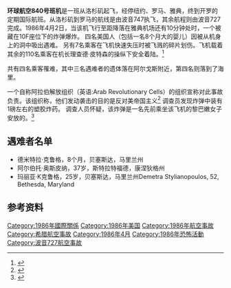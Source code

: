 {{Infobox Airliner accident|name=环球航空840号班机爆炸事故|
Date=1986年4月2日|
Type=炸弹袭击|
Site=[[阿尔戈斯|阿尔戈斯]]|
|origin = [[洛杉矶国际机场|洛杉矶国际机场]]
|stopover0 = [[肯尼迪国际机场|肯尼迪国际机场]]
|stopover1 = [[罗马-菲乌米奇诺机场|罗马-菲乌米奇诺机场]]
|stopover2 = {{link-en|雅典Ellinikon国际机场|Ellinikon International Airport}}
|destination = [[开罗国际机场|开罗国际机场]]
|Fatalities=4|
occurrence_type=事故|
Injuries=7<ref name="BBC">{{cite news|
last=BBC|
title=On This Day - 1986: Bomb tears hole in airliner over Greece|
url=http://news.bbc.co.uk/onthisday/hi/dates/stories/april/2/newsid_4357000/4357159.stm|
accessdate=2010-09-01|
work=BBC News|
date=1986-04-02|
archive-date=2010-12-23|
archive-url=https://web.archive.org/web/20101223201636/http://news.bbc.co.uk/onthisday/hi/dates/stories/april/2/newsid_4357000/4357159.stm|
dead-url=no}}</ref>|
Aircraft Type=[[波音727|波音727-231]]|
Operator=[[环球航空|环球航空]]|
Tail Number=N54340|
Passengers=115<ref name="Timemag">{{cite news|
title=Terrorism Explosion on Flight 840|
url=http://www.time.com/time/magazine/article/0,9171,961109-1,00.html|
accessdate=2010-09-01|
newspaper=Time|
author=William E. Smith|
author2=John Borrell|
author3=Mirka Gondicas|
date=1986-04-14|
archive-date=2011-05-10|
archive-url=https://web.archive.org/web/20110510141305/http://www.time.com/time/magazine/article/0,9171,961109-1,00.html|
dead-url=no}}</ref>|
Crew=7<ref name=Timemag />|
Survivors=118<ref name=Timemag />|
}}
'''环球航空840号班机'''是一班从洛杉矶起飞，经停纽约、罗马、雅典，终到开罗的定期国际航班。从洛杉矶到罗马的航线是由波音747执飞，其余航程则由波音727完成。1986年4月2日，当该机飞行至距降落在雅典机场还有10分钟处时，一个被藏在10F座位下的炸弹爆炸。 四名美国人（包括一名8个月大的婴儿）因被从机身上的洞中吸出遇难。 另有7名乘客在飞机快速失压时被飞溅的碎片划伤。飞机载着其余的110名乘客在机长理查德·皮特森的操纵下安全着陆。<ref>{{Cite web |url=http://www.apnewsarchive.com/1986/TWA-Pilot-s-Wife-Says-Her-Husband-is-a-Hero-With-PM-Plane-Bomb-Bjt/id-4274b3a337f0eede24c2b95890031886 |title=TWA Pilot's Wife Says Her Husband is a Hero With PM-Plane-Bomb Bjt |accessdate=2016-03-05 |archive-date=2016-03-04 |archive-url=https://web.archive.org/web/20160304212036/http://www.apnewsarchive.com/1986/TWA-Pilot-s-Wife-Says-Her-Husband-is-a-Hero-With-PM-Plane-Bomb-Bjt/id-4274b3a337f0eede24c2b95890031886 |dead-url=no }}</ref>

共有四名乘客罹难，其中三名遇难者的遗体落在阿尔戈斯附近，第四名则落到了海里。

一个自称阿拉伯解放组织（英语:Arab Revolutionary Cells）的组织宣称对此事故负责。该组织称，他们发动袭击的目的是反对美帝国主义<ref name="philly">{{Cite web |url=http://articles.philly.com/1986-04-03/news/26077851_1_arab-revolutionary-cells-kassam-unit-bomb/3 |title=Bomb Blast On Airliner Kills 4 Jet Lands Safely In Greece |accessdate=2016-03-05 |archive-date=2012-08-26 |archive-url=https://web.archive.org/web/20120826215909/http://articles.philly.com/1986-04-03/news/26077851_1_arab-revolutionary-cells-kassam-unit-bomb/3 |dead-url=no }}</ref> 调查员发现炸弹中装有1磅左右的塑胶炸药。 调查人员怀疑，该炸弹是一名先前乘坐该飞机的黎巴嫩女子安放的。<ref>{{Cite web|url=http://www.tkb.org/Incident.jsp?incID=4542|title=Abu Nidal Organization (ANO) attacked Airports & Airlines target (Apr. 2, 1986, Italy)|accessdate=2012-08-26|date=2001-04-03|work=[[MIPT_Terrorism_Knowledge_Base|MIPT Terrorism Knowledge Base]]|archiveurl=http://web.archive.org/web/20070930044146/http://www.tkb.org/Incident.jsp?incID=4542|archivedate=2007-09-30|deadurl=yes}}</ref>

== 遇难者名单 ==
* 德米特拉·克鲁格，8个月，贝塞斯达，马里兰州 
* 阿尔伯托·奥斯皮纳，37岁，斯特拉特福德，康涅狄格州
* 玛丽亚·K克鲁格，25岁，贝塞斯达，马里兰州Demetra Stylianopoulos, 52, Bethesda, Maryland

== 参考资料 ==
<references />
[[Category:1986年國際關係|Category:1986年國際關係]]
[[Category:1986年美国|Category:1986年美国]]
[[Category:1986年航空事故|Category:1986年航空事故]]
[[Category:希腊航空事故|Category:希腊航空事故]]
[[Category:1986年4月|Category:1986年4月]]
[[Category:1986年恐怖活動|Category:1986年恐怖活動]]
[[Category:波音727航空事故|Category:波音727航空事故]]